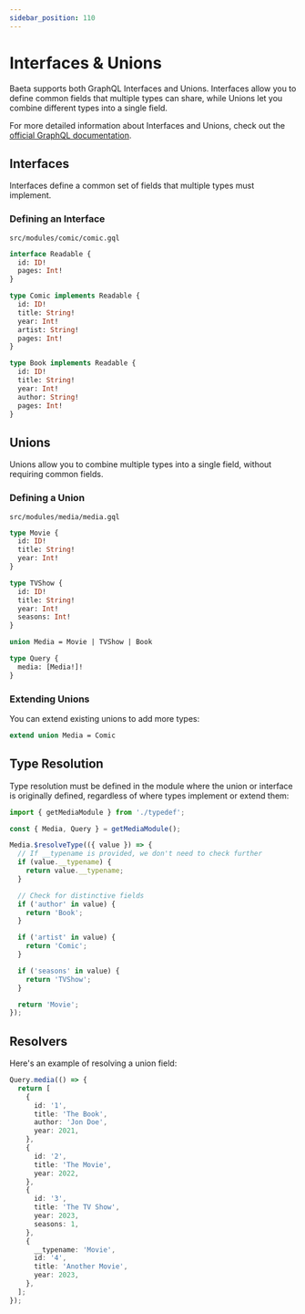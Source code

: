 ```yaml
---
sidebar_position: 110
---
```


# Interfaces & Unions

Baeta supports both GraphQL Interfaces and Unions. Interfaces allow you to define common fields that multiple types can share, while Unions let you combine different types into a single field.

For more detailed information about Interfaces and Unions, check out the [official GraphQL documentation](https://graphql.org/learn/schema/#interfaces).

## Interfaces

Interfaces define a common set of fields that multiple types must implement.

### Defining an Interface

`src/modules/comic/comic.gql`

```graphql
interface Readable {
  id: ID!
  pages: Int!
}

type Comic implements Readable {
  id: ID!
  title: String!
  year: Int!
  artist: String!
  pages: Int!
}

type Book implements Readable {
  id: ID!
  title: String!
  year: Int!
  author: String!
  pages: Int!
}
```

## Unions

Unions allow you to combine multiple types into a single field, without requiring common fields.

### Defining a Union

`src/modules/media/media.gql`
    
```graphql
type Movie {
  id: ID!
  title: String!
  year: Int!
}

type TVShow {
  id: ID!
  title: String!
  year: Int!
  seasons: Int!
}

union Media = Movie | TVShow | Book

type Query {
  media: [Media!]!
}
```

### Extending Unions

You can extend existing unions to add more types:

```graphql
extend union Media = Comic
```

## Type Resolution

Type resolution must be defined in the module where the union or interface is originally defined, regardless of where types implement or extend them:

```typescript
import { getMediaModule } from './typedef';

const { Media, Query } = getMediaModule();

Media.$resolveType(({ value }) => {
  // If __typename is provided, we don't need to check further
  if (value.__typename) {
    return value.__typename;
  }

  // Check for distinctive fields
  if ('author' in value) {
    return 'Book';
  }

  if ('artist' in value) {
    return 'Comic';
  }

  if ('seasons' in value) {
    return 'TVShow';
  }

  return 'Movie';
});
```

## Resolvers

Here's an example of resolving a union field:

```typescript
Query.media(() => {
  return [
    {
      id: '1',
      title: 'The Book',
      author: 'Jon Doe',
      year: 2021,
    },
    {
      id: '2',
      title: 'The Movie',
      year: 2022,
    },
    {
      id: '3',
      title: 'The TV Show',
      year: 2023,
      seasons: 1,
    },
    {
      __typename: 'Movie',
      id: '4',
      title: 'Another Movie',
      year: 2023,
    },
  ];
});
```